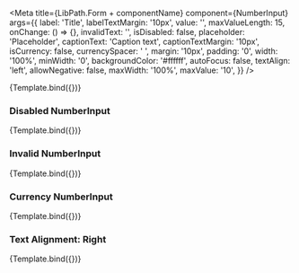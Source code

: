 


<Meta
    title={LibPath.Form + componentName}
    component={NumberInput}
    args={{
        label: 'Title',
        labelTextMargin: '10px',
        value: '',
        maxValueLength: 15,
        onChange: () => {},
        invalidText: '',
        isDisabled: false,
        placeholder: 'Placeholder',
        captionText: 'Caption text',
        captionTextMargin: '10px',
        isCurrency: false,
        currencySpacer: ' ',
        margin: '10px',
        padding: '0',
        width: '100%',
        minWidth: '0',
        backgroundColor: '#ffffff',
        autoFocus: false,
        textAlign: 'left',
        allowNegative: false,
        maxWidth: '100%',
        maxValue: '10',
    }}
/>

<DocsPageHeader
    title={componentName}
    description="This component is used to create an input which accepts numbers only."
    addImportantNote={false}
    variant="stable"
/>

<Canvas withToolbar>
    <Story name="Base">{Template.bind({})}</Story>
</Canvas>

<DocsPageBody addStories={true} />

### Disabled NumberInput

<Canvas withToolbar>
    <Story
        name="Disabled NumberInput"
        args={{
            isDisabled: true,
            label: 'Enter your age:',
            placeholder: 'This input is not available yet!',
            backgroundColor: '#F9E5E5',
            captionText: '',
        }}
    >
        {Template.bind({})}
    </Story>
</Canvas>

### Invalid NumberInput

<Canvas withToolbar>
    <Story
        name="Invalid NumberInput"
        args={{
            label: 'Enter your phone number:',
            invalidText: 'This phone number is aleady in use!',
            value: '36042069',
            captionText: '',
        }}
    >
        {Template.bind({})}
    </Story>
</Canvas>

### Currency NumberInput

<Canvas withToolbar>
    <Story
        name="Currency NumberInput"
        args={{
            label: 'Enter the amount to transfer:',
            isCurrency: true,
            value: '999999999999',
            captionText: "Woah! That's a lot of money, are you sure?",
        }}
    >
        {Template.bind({})}
    </Story>
</Canvas>

### Text Alignment: Right

<Canvas withToolbar>
    <Story
        name="Text Alignment: Right"
        args={{
            label: 'Enter your age:',
            textAlign: 'right',
            value: '123456789',
            captionText: '',
        }}
    >
        {Template.bind({})}
    </Story>
</Canvas>

